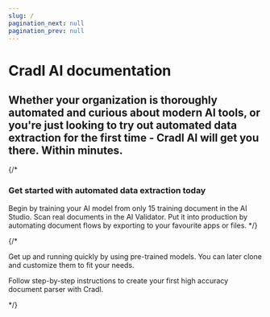 ```yaml
---
slug: /
pagination_next: null
pagination_prev: null
---
```



# Cradl AI documentation
<h2 style={{paddingBottom: '20px'}}> Whether your organization is thoroughly automated and curious about modern AI tools, or you're just looking to try out automated data extraction for the first time - Cradl AI will get you there. Within minutes. </h2>

<BoxContainer>
   <TextBox title="What is Cradl AI?" width="600px" text="
      From scanning millions of invoices for some of Scandinavia's largest banks to converting images into structured data for small businesses without technical departments Cradl is designed to be the easiest AI data extraction tool that can play along nicely with your existing automation platforms or be your first modern automation tool to streamline messy document flows."/>
</BoxContainer>

<BoxContainer>
  <Box border="none" padding="6px" background="none" width="500px">
        <HeaderText icon="/img/icons/arrow-circle-broken-right.svg" title="Easy no-code set up for extracting data from semi-structured documents" />
        <HeaderText icon="/img/icons/arrow-circle-broken-right.svg" title="Reliable validation studio that alerts your team of inaccuracies and retrains your AI model." />
        <HeaderText icon="/img/icons/arrow-circle-broken-right.svg" title="Designed to be easy to administer without relying on internal IT resources" />
        <HeaderText icon="/img/icons/arrow-circle-broken-right.svg" title="Helpful customer support who will reach out and make sure you get the most out of your model" />
  </Box>
</BoxContainer>


{/* <BoxContainer>
<h3>Get started with automated data extraction today</h3>
Begin by training your AI model from only 15 training document in the AI Studio. Scan real documents in the AI Validator. Put it into production by automating document flows by exporting to your favourite apps or files.

<VideoBox title="AI Studio" width="450px" text="First you develop a custom-trained model tailored to your specific needs by inputting as little as 15 of your documents." />
<VideoBox title="AI Validator" width="450px" text=" Then hand over responsbility to you or your finance dept Monitor the accuracy and imrpove the model from one place whne documents have been scanned by your model. They can contact you if they have problems, Thy can improve it themselves" />
</BoxContainer> */}



{/* <BoxContainer>
  <Box title="AI Studio" width="450px">
    <p>
        Get up and running quickly by using pre-trained models. You can later clone and customize them to fit your 
        needs.
    </p>
    <BoxAction text="Parse invoices and receipts" href="../get-started/parse-invoices-and-receipts" />
    <BoxAction text="Go to pre-trained models" href="https://app.cradl.ai/models" />
  </Box>



  <Box title="AI Validator" width="450px">
    <p>
        Follow step-by-step instructions to create your first high accuracy document parser with Cradl.
    </p>
    <BoxAction text="Train a high accuracy model on large datasets" href="../get-started/train-high-accuracy-models-on-large-datasets" />
  </Box>

</BoxContainer> */}












